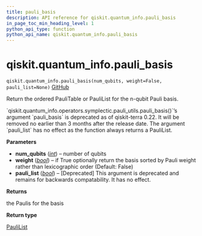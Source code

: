 ```yaml
---
title: pauli_basis
description: API reference for qiskit.quantum_info.pauli_basis
in_page_toc_min_heading_level: 1
python_api_type: function
python_api_name: qiskit.quantum_info.pauli_basis
---
```


<span id="qiskit-quantum-info-pauli-basis" />

# qiskit.quantum\_info.pauli\_basis

<span id="qiskit.quantum_info.pauli_basis" />

`qiskit.quantum_info.pauli_basis(num_qubits, weight=False, pauli_list=None)` [GitHub](https://github.com/qiskit/qiskit/tree/stable/0.25/qiskit/quantum_info/operators/symplectic/pauli_utils.py "view source code")

Return the ordered PauliTable or PauliList for the n-qubit Pauli basis.

<Admonition title="Deprecated since version 0.22" type="danger">
  `qiskit.quantum_info.operators.symplectic.pauli_utils.pauli_basis()`’s argument `pauli_basis` is deprecated as of qiskit-terra 0.22. It will be removed no earlier than 3 months after the release date. The argument `pauli_list` has no effect as the function always returns a PauliList.
</Admonition>

**Parameters**

*   **num\_qubits** ([*int*](https://docs.python.org/3/library/functions.html#int "(in Python v3.12)")) – number of qubits
*   **weight** ([*bool*](https://docs.python.org/3/library/functions.html#bool "(in Python v3.12)")) – if True optionally return the basis sorted by Pauli weight rather than lexicographic order (Default: False)
*   **pauli\_list** ([*bool*](https://docs.python.org/3/library/functions.html#bool "(in Python v3.12)")) – \[Deprecated] This argument is deprecated and remains for backwards compatability. It has no effect.

**Returns**

the Paulis for the basis

**Return type**

[PauliList](qiskit.quantum_info.PauliList "qiskit.quantum_info.PauliList")

